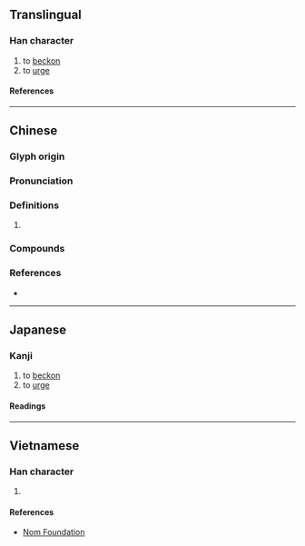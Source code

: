 {{character info/new}}
==Translingual==

===Han character===
{{Han char|rn=64|rad=手|as=16|sn=19|four=51014|canj=QMBG|ids=⿰扌霍}}

# to [[beckon]]
# to [[urge]]

====References====
{{Han ref|kx=0462.230|dkj=12951|dj=0811.230|hdz=31982.110|uh=6509}}

----

==Chinese==
{{zh-forms}}

===Glyph origin===
{{Han etym}}

===Pronunciation===
{{zh-pron
|m=huō
|c=fok3,wok6
|mc=y
|oc=y
|cat=
}}

===Definitions===
{{zh-hanzi}}

# {{rfdef|zh}}

===Compounds===
{{zh-der|攉土|攉煤機}}

===References===
* {{R:yue:mfccd}}

----

==Japanese==

===Kanji===
{{ja-kanji|grade=|rs=手16}}

# to [[beckon]]
# to [[urge]]

====Readings====
{{ja-readings
|on=かく
|kun=たた-く
}}

----

==Vietnamese==

===Han character===
{{vi-readings|rs=手16|reading=[[khoác]], [[hoắc]]}}

# {{defn|lang=vi|sort=手16}}

====References====
* [http://nomfoundation.org/common/nom_details.php?codepoint=6509 Nom Foundation]